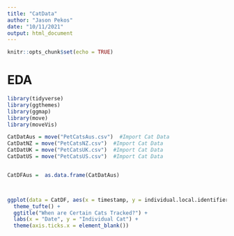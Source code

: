 ```yaml
---
title: "CatData"
author: "Jason Pekos"
date: "10/11/2021"
output: html_document
---
```


```r
knitr::opts_chunk$set(echo = TRUE)
```

# EDA

```r
library(tidyverse)
library(ggthemes)
library(ggmap)
library(move)
library(moveVis)

CatDatAus = move("PetCatsAus.csv")  #Import Cat Data
CatDatNZ = move("PetCatsNZ.csv")  #Import Cat Data
CatDatUK = move("PetCatsUK.csv")  #Import Cat Data
CatDatUS = move("PetCatsUS.csv")  #Import Cat Data


CatDFAus =  as.data.frame(CatDatAus)   



ggplot(data = CatDF, aes(x = timestamp, y = individual.local.identifier)) + geom_line() +
  theme_tufte() +
  ggtitle("When are Certain Cats Tracked?") +
  labs(x = "Date", y = "Individual Cat") +
  theme(axis.ticks.x = element_blank())

```